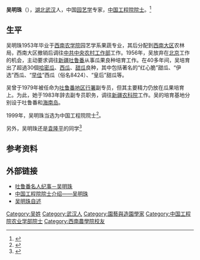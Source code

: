 '''吴明珠'''（{{bd|1930年|1月3日|||W吴}}），[[湖北|湖北]][[武汉|武汉]]人，中国[[园艺学|园艺学]]专家，[[中国工程院院士|中国工程院院士]]。<ref>{{Cite web|url=http://ysg.ckcest.cn/cae/ysgDetailsAction.do?method=baseInfo&acInfoId=1880|title=吴明珠_基本信息_中国工程院院士馆|accessdate=2018-11-23|work=ysg.ckcest.cn|archive-url=https://web.archive.org/web/20181123201019/http://ysg.ckcest.cn/cae/ysgDetailsAction.do?method=baseInfo&acInfoId=1880|archive-date=2018-11-23|dead-url=yes}}</ref>

== 生平 ==
吴明珠1953年毕业于[[西南农学院|西南农学院]]园艺学系果蔬专业，其后分配到[[西南大区|西南大区]]农林局，西南大区撤销后调往[[中共中央农村工作部|中共中央农村工作部]]工作。1956年，吴放弃在[[北京|北京]]工作的机会，主动要求调往[[新疆|新疆]][[吐鲁番|吐鲁番]]从事瓜果良种培育工作。在40多年间，吴培育出了超過30個[[哈密瓜|哈密瓜]]、[[西瓜|西瓜]]、[[甜瓜|甜瓜]]良种，其中包括著名的“红心脆”甜瓜、“伊选”西瓜、“[[早佳西瓜|早佳]]”西瓜（俗名8424）、“皇后”甜瓜等。

吴曾于1979年被任命为[[吐鲁番地区|吐鲁番地区]][[行署|行署]]副专员，但其主要精力仍放在瓜果培育上。为此，她于1983年辞去副专员职务，调往[[新疆农科院|新疆农科院]]工作。吴的培育基地分别设于吐鲁番和[[海南岛|海南岛]]。

1999年，吴明珠当选为中国工程院院士<ref>{{Cite book|title=中国科技统计年鉴 2016|last=国家统计局社会科技和文化产业统计司，科学技术部创新发展司编|location=北京|publisher=[[中国统计出版社|中国统计出版社]]|year=2016.11|isbn=978-7-5037-8032-5|pages=24-26}}</ref>。

另外，吴明珠还是[[袁隆平|袁隆平]]的同学<ref>{{Cite web|url=https://baijiahao.baidu.com/s?id=1700988657902769019&wfr=spider&for=pc|title=和袁隆平是同学！中国人能自由吃瓜，离不开这位91岁的奶奶~|accessdate=2021-09-23|work=baijiahao.baidu.com|archive-url=https://web.archive.org/web/20210923164000/https://baijiahao.baidu.com/s?id=1700988657902769019&wfr=spider&for=pc|archive-date=2021-09-23|dead-url=yes}}</ref>

== 参考资料 ==
{{reflist}}

== 外部链接 ==
*[http://www.51766.com/www/detailhtml/1101195596.html 吐鲁番名人纪事－吴明珠]{{dead link|date=2017年12月 |bot=InternetArchiveBot |fix-attempted=yes }}
*[https://web.archive.org/web/20090325090237/http://www.cast.org.cn/n435777/n435799/n892856/n892861/n892862/33569.html 中国工程院院士介绍——吴明珠]
*[https://web.archive.org/web/20160304085218/http://www.agrisci.com/resource/200701080144.shtml 吴明珠自述]

{{中国工程院农业学部院士}}

{{Authority control}}
{{DEFAULTSORT:W}}
[[Category:吴姓|Category:吴姓]]
[[Category:武汉人|Category:武汉人]]
[[Category:園藝與造園學家|Category:園藝與造園學家]]
[[Category:中国工程院农业学部院士|Category:中国工程院农业学部院士]]
[[Category:西南農學院校友|Category:西南農學院校友]]